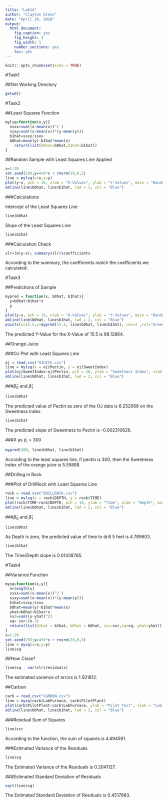 ---
title: "Lab14"
author: "Clayton Glenn"
date: "April 28, 2018"
output:
  html_document:
    fig_caption: yes
    fig_height: 4
    fig_width: 5
    number_sections: yes
    toc: yes
---

```{r setup, include=FALSE}
knitr::opts_chunk$set(echo = TRUE)
```

#Task1

##Get Working Directory

```{r}
getwd()
```



#Task2

##Least Squares Function

```{r}
mylsq=function(x,y){
  ssxx=sum((x-mean(x))^2 )
  ssxy=sum((x-mean(x))*(y-mean(y)))
  b1hat=ssxy/ssxx
  b0hat=mean(y)-b1hat*mean(x)
    return(list(b0hat=b0hat,b1hat=b1hat))
}
```

##Random Sample with Least Squares Line Applied

```{r}
x=1:20
set.seed(29);y=4+6*x + rnorm(20,0,5)
line = mylsq(x=x,y=y)
plot(y~x, pch = 16, xlab = "X-Values", ylab = "Y-Values", main = "Random Sample")
abline(line$b0hat, line$b1hat, lwd = 2, col = "Blue")
```

###Calculations

Intercept of the Least Squares Line
```{r}
line$b0hat
```

Slope of the Least Squares Line
```{r}
line$b1hat
```

###Calculation Check

```{r}
slr=lm(y~x); summary(slr)$coefficients
```
According to the summary, the coefficients match the coefficients we calculated.



#Task3

##Predictions of Sample

```{r}
mypred = function(x, b0hat, b1hat){
  y=b0hat+b1hat*x
  y
}
plot(y~x, pch = 16, xlab = "X-Values", ylab = "Y-Values", main = "Random Sample")
abline(line$b0hat, line$b1hat, lwd = 2, col = "Blue")
points(x=15.5,y=mypred(15.5, line$b0hat, line$b1hat), cex=3 ,col="Green",pch=19)
```
The predicted Y-Value for the X-Value of 15.5 is 98.12864.

##Orange Juice

###OJ Plot with Least Squares Line

```{r}
oj = read.csv("OJUICE.csv")
line = mylsq(x = oj$Pectin, y = oj$SweetIndex)
plot(oj$SweetIndex~oj$Pectin, pch = 16, ylab = "Sweetness Index", xlab = "Pectin", main = "OJ")
abline(line$b0hat, line$b1hat, lwd = 2, col = "Blue")
```

###$\hat \beta_0$ and $\hat \beta_1$

```{r}
line$b0hat
```
The predicted value of Pectin as zero of the OJ data is 6.252068 on the Sweetness Index.

```{r}
line$b1hat
```
The predicted slope of Sweetness to Pectin is -0.002310626.

###X as $\hat y_i = 300$

```{r}
mypred(300, line$b0hat, line$b1hat)
```
According to the least squares line, if pectin is 300, then the Sweetness Index of the orange juice is 5.55888.

##Drilling in Rock

###Plot of DrillRock with Least Squares Line

```{r}
rock = read.csv("DRILLROCK.csv")
line = mylsq(x = rock$DEPTH, y = rock$TIME)
plot(rock$TIME~rock$DEPTH, pch = 16, ylab = "Time", xlab = "Depth", main = "Drilling rock")
abline(line$b0hat, line$b1hat, lwd = 2, col = "Blue")
```

###$\hat \beta_0$ and $\hat \beta_1$

```{r}
line$b0hat
```
As Depth is zero, the predicted value of time to drill 5 feet is 4.789603.

```{r}
line$b1hat
```
The Time/Depth slope is 0.01438785.


#Task4

##Variance Function

```{r}
mysq=function(x,y){
  n=length(x)
  ssxx=sum((x-mean(x))^2 )
  ssxy=sum((x-mean(x))*(y-mean(y)))
  b1hat=ssxy/ssxx
  b0hat=mean(y)-b1hat*mean(x)
  yhat=b0hat+b1hat*x
  ssr=sum((y-yhat)^2)
  sq= ssr/(n-2)
  return(list(b1hat = b1hat, b0hat = b0hat, ssr=ssr,sq=sq, yhat=yhat))
}
x=1:20
set.seed(29);y=4+6*x + rnorm(20,0,5)
line = mysq(x=x,y=y)
line$sq
```

##How Close?

```{r}
line$sq - var(slr$residuals)
```
The estimated varience of errors is 1.501812.

##Carbon

```{r}
carb = read.csv("CARBON.csv")
line = mysq(carb$LabFurnace, carb$PilotPlant)
plot(carb$PilotPlant~carb$LabFurnace, ylab = "Pilot Test", xlab = "Lab Furnace", main = "CARBON")
abline(line$b0hat, line$b1hat, lwd = 2, col = "Blue")
```

###Residual Sum of Squares

```{r}
line$ssr
```
According to the function, the sum of squares is 4.694591.

###Estimated Variance of the Residuals

```{r}
line$sq
```
The Estimated Variance of the Residuals is 0.2041127.

###Estimated Standard Deviation of Residuals

```{r}
sqrt(line$sq)
```
The Estimated Standard Deviation of Residuals is 0.4517883.